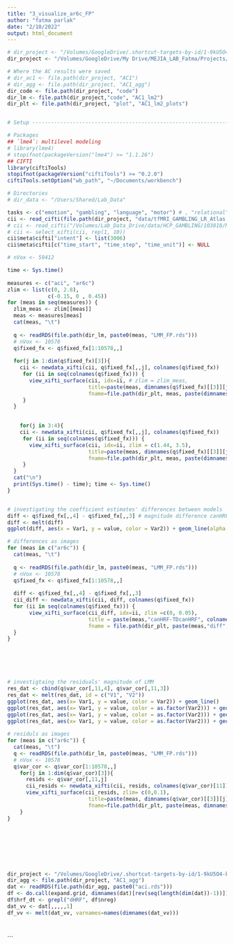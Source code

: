 ```yaml
---
title: "3_visualize_ar6c_FP"
author: "fatma parlak"
date: "2/10/2022"
output: html_document
---
```




```r
# dir_project <- "/Volumes/GoogleDrive/.shortcut-targets-by-id/1-9kU5O4-bU0AeEZKukSvz4jbvolppJGG/ddpham/Prewhitening-Paper"
dir_project <- "/Volumes/GoogleDrive/My Drive/MEJIA_LAB_Fatma/Projects/Prewhitening_Paper"

# Where the AC results were saved
# dir_ac1 <- file.path(dir_project, "AC1")
# dir_agg <- file.path(dir_project, "AC1_agg")
dir_code <- file.path(dir_project, "code")
dir_lm <- file.path(dir_project,"code", "AC1_lm2")
dir_plt <- file.path(dir_project, "plot", "AC1_lm2_plots")


# Setup ---------------------------------------------------------------------------------

# Packages
## `lme4`: multilevel modeling
# library(lme4)
# stopifnot(packageVersion("lme4") >= "1.1.26")
## CIFTI
library(ciftiTools)
stopifnot(packageVersion("ciftiTools") >= "0.2.0")
ciftiTools.setOption("wb_path", "~/Documents/workbench")

# Directories
# dir_data <- "/Users/Shared/Lab_Data"

tasks <- c("emotion", "gambling", "language", "motor") # , "relational", "social")
cii <- read_cifti(file.path(dir_project, "data/tfMRI_GAMBLING_LR_Atlas.dtseries.nii"), resamp_res = 6000)
# cii <- read_cifti("/Volumes/Lab_Data_Drive/data/HCP_GAMBLING/103818/MNINonLinear/Results/tfMRI_GAMBLING_LR/tfMRI_GAMBLING_LR_Atlas.dtseries.nii", resamp_res = 6000)
# cii <- select_xifti(cii, rep(1, 10))
cii$meta$cifti["intent"] <- list(3006)
cii$meta$cifti[c("time_start", "time_step", "time_unit")] <- NULL
```

```r
# nVox <- 59412

time <- Sys.time()
  
measures <- c("aci", "ar6c")
zlim <- list(c(0, 2.8),
             c(-0.15, 0 , 0.45))
for (meas in seq(measures)) {
  zlim_meas <- zlim[[meas]]
  meas <- measures[meas]
  cat(meas, "\t")
  
  q <- readRDS(file.path(dir_lm, paste0(meas, "LMM_FP.rds")))
  # nVox <- 10578
  q$fixed_fx <- q$fixed_fx[1:10578,,]
  
  for(j in 1:dim(q$fixed_fx)[3]){
    cii <- newdata_xifti(cii, q$fixed_fx[,,j], colnames(q$fixed_fx))
     for (ii in seq(colnames(q$fixed_fx))) { 
       view_xifti_surface(cii, idx=ii, # zlim = zlim_meas, 
                          title=paste(meas, dimnames(q$fixed_fx)[[3]][j], colnames(q$fixed_fx)[ii], sep=" "), 
                          fname=file.path(dir_plt, meas, paste(dimnames(q$fixed_fx)[[3]][j], colnames(q$fixed_fx)[ii], sep="_"))) 
     }
  }

  
    for(j in 3:4){
    cii <- newdata_xifti(cii, q$fixed_fx[,,j], colnames(q$fixed_fx))
     for (ii in seq(colnames(q$fixed_fx))) { 
       view_xifti_surface(cii, idx=ii, zlim = c(1.44, 3.5), 
                          title=paste(meas, dimnames(q$fixed_fx)[[3]][j], colnames(q$fixed_fx)[ii], sep=" "), 
                          fname=file.path(dir_plt, meas, paste(dimnames(q$fixed_fx)[[3]][j], colnames(q$fixed_fx)[ii], sep="_"))) 
     }
  }
  cat("\n")
  print(Sys.time() - time); time <- Sys.time()
}


# investigating the coefficient estimates' differences between models
diff <- q$fixed_fx[,,4] - q$fixed_fx[,,3] # magnitude difference canHRF- TDcanHRF with no pw on both cases 
diff <- melt(diff)
ggplot(diff, aes(x = Var1, y = value, color = Var2)) + geom_line(alpha = 0.4) + facet_wrap(~Var2)

# differences as images
for (meas in c("ar6c")) {
  cat(meas, "\t")
  
  q <- readRDS(file.path(dir_lm, paste0(meas, "LMM_FP.rds")))
  # nVox <- 10578
  q$fixed_fx <- q$fixed_fx[1:10578,,]
  
  diff <- q$fixed_fx[,,4] - q$fixed_fx[,,3]
  cii_diff <- newdata_xifti(cii, diff, colnames(q$fixed_fx))
  for (ii in seq(colnames(q$fixed_fx))) { 
       view_xifti_surface(cii_diff, idx=ii, zlim =c(0, 0.05),
                          title = paste(meas,"canHRF-TDcanHRF", colnames(q$fixed_fx)[ii], sep=" "), 
                          fname = file.path(dir_plt, paste(meas,"diff", colnames(q$fixed_fx)[ii], sep="_")))
  }
}






# investigtaing the residuals' magnitude of LMM
res_dat <- cbind(q$var_cor[,11,4], q$var_cor[,11,3])
res_dat <- melt(res_dat, id = c("V1", "V2"))
ggplot(res_dat, aes(x= Var1, y = value, color = Var2)) + geom_line()
ggplot(res_dat, aes(x= Var1, y = value, color = as.factor(Var2))) + geom_line()
ggplot(res_dat, aes(x= Var1, y = value, color = as.factor(Var2))) + geom_line(alpha = 0.4)
ggplot(res_dat, aes(x= Var1, y = value, color = as.factor(Var2))) + geom_line("line")
 
# residuls as images
for (meas in c("ar6c")) {
  cat(meas, "\t")
  q <- readRDS(file.path(dir_lm, paste0(meas, "LMM_FP.rds")))
  # nVox <- 10578
  q$var_cor <- q$var_cor[1:10578,,]
    for(j in 1:dim(q$var_cor)[3]){
      resids <- q$var_cor[,11,j]
      cii_resids <- newdata_xifti(cii, resids, colnames(q$var_cor)[11])
      view_xifti_surface(cii_resids, zlim= c(0,0.1),
                          title=paste(meas, dimnames(q$var_cor)[[3]][j], colnames(q$var_cor)[11], sep=" "), 
                          fname=file.path(dir_plt, paste(meas, dimnames(q$var_cor)[[3]][j], colnames(q$var_cor)[11], sep="_")))
    }
}








dir_project <- "/Volumes/GoogleDrive/.shortcut-targets-by-id/1-9kU5O4-bU0AeEZKukSvz4jbvolppJGG/ddpham/Prewhitening-Paper"
dir_agg <- file.path(dir_project, "AC1_agg")
dat <- readRDS(file.path(dir_agg, paste0("aci.rds")))
df <- do.call(expand.grid, dimnames(dat)[rev(seq(length(dim(dat))-1))])
df$hrf_dt <- grepl("dHRF", df$nreg)
dat_vv <- dat[,,,,,1]
df_vv <- melt(dat_vv, varnames=names(dimnames(dat_vv)))




```

```


